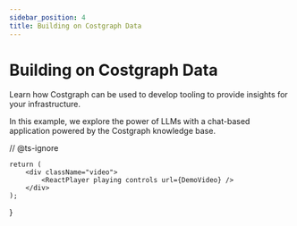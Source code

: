 ```yaml
---
sidebar_position: 4
title: Building on Costgraph Data
---
```


# Building on Costgraph Data

Learn how Costgraph can be used to develop tooling to provide insights for your infrastructure.

In this example, we explore the power of LLMs with a chat-based application powered by the Costgraph knowledge base.

// @ts-ignore

    return (
        <div className="video">
            <ReactPlayer playing controls url={DemoVideo} />
        </div>
    );
}


<BuildingOnCostgraph />